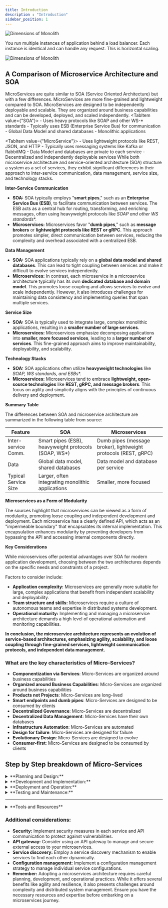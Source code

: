```yaml
---
title: Introduction
description : "Introduction"
sidebar_position: 1
---
```




![Dimensions of Monolith](./img/monolith_vs_microservice.svg)

You run multiple instances of application behind a load balancer. Each instance is identical and can handle any request. This is horizontal scaling.

![Dimensions of Monolith](./img/load-balancer.svg)

## A Comparison of Microservice Architecture and SOA

MicroServices are quite similar to SOA (Service Oriented Architecture) but with a few differences. MicroServices are more fine-grained and lightweight compared to SOA. MicroServices are designed to be independently deployable and scalable. They are organized around business capabilities and can be developed, deployed, and scaled independently.
<Tabs>
  <TabItem value={"SOA"}>
    - Uses heavy protocols like SOAP and other WS-* standards
    - Typically uses ESB (Enterprise Service Bus) for communication
    - Global Data Model and shared databases
    - Monolithic applications
  </TabItem>

  <TabItem value={"MicroService"}>
    - Uses lightweight protocols like REST, JSON, and HTTP
    - Typically uses messaging systems like Kafka or RabbitMQ
    - Data Model and databases are private to each service
    - Decentralized and independently deployable services
  </TabItem>
</Tabs>
While both microservice architecture and service-oriented architecture (SOA) structure a system as a set of services, they exhibit significant differences in their approach to inter-service communication, data management, service size, and technology stacks.

**Inter-Service Communication**

* **SOA:** SOA typically employs "**smart pipes**," such as an **Enterprise Service Bus (ESB)**, to facilitate communication between services. The ESB acts as a central hub for routing, transforming, and enriching messages, often using heavyweight protocols like **SOAP and other WS* standards**.
* **Microservices:** Microservices favor "**dumb pipes**," such as **message brokers** or **lightweight protocols like REST or gRPC**. This approach promotes simpler, direct communication between services, reducing the complexity and overhead associated with a centralized ESB.

**Data Management**

* **SOA:** SOA applications typically rely on a **global data model and shared databases**. This can lead to tight coupling between services and make it difficult to evolve services independently.
* **Microservices:** In contrast, each microservice in a microservice architecture typically has its own **dedicated database and domain model**. This promotes loose coupling and allows services to evolve and scale independently. However, it also introduces challenges for maintaining data consistency and implementing queries that span multiple services.

**Service Size**

* **SOA:** SOA is typically used to integrate large, complex monolithic applications, resulting in a **smaller number of large services**.
* **Microservices:** Microservices emphasize decomposing applications into **smaller, more focused services**, leading to a **larger number of services**. This fine-grained approach aims to improve maintainability, deployability, and scalability.

**Technology Stacks**

* **SOA:** SOA applications often utilize **heavyweight technologies** like **SOAP, WS* standards, and ESBs**.
* **Microservices:** Microservices tend to embrace **lightweight, open-source technologies** like **REST, gRPC, and message brokers**. This focus on agility and simplicity aligns with the principles of continuous delivery and deployment.

**Summary Table**

The differences between SOA and microservice architecture are summarized in the following table from source:

| Feature              | SOA                                                                       | Microservices                                                     |
| ------------------- | ------------------------------------------------------------------------- | ----------------------------------------------------------------- |
| Inter-service Comm. | Smart pipes (ESB), heavyweight protocols (SOAP, WS*)                     | Dumb pipes (message broker), lightweight protocols (REST, gRPC) |
| Data                | Global data model, shared databases                                       | Data model and database per service                             |
| Typical Service Size  | Larger, often integrating monolithic applications                            | Smaller, more focused                                          |

**Microservices as a Form of Modularity**

The sources highlight that microservices can be viewed as a form of modularity, promoting loose coupling and independent development and deployment. Each microservice has a clearly defined API, which acts as an "impermeable boundary" that encapsulates its internal implementation. This encapsulation enhances modularity by preventing developers from bypassing the API and accessing internal components directly.

**Key Considerations**

While microservices offer potential advantages over SOA for modern application development, choosing between the two architectures depends on the specific needs and constraints of a project. 

Factors to consider include:

* **Application complexity:** Microservices are generally more suitable for large, complex applications that benefit from independent scalability and deployability.
* **Team structure and skills:** Microservices require a culture of autonomous teams and expertise in distributed systems development.
* **Operational maturity:** Implementing and managing a microservice architecture demands a high level of operational automation and monitoring capabilities.

**In conclusion, the microservice architecture represents an evolution of service-based architectures, emphasizing agility, scalability, and loose coupling through fine-grained services, lightweight communication protocols, and independent data management.** 

### What are the key characteristics of Micro-Services?
- **Componentization via Services**: Micro-Services are organized around business capabilities
- **Organized around Business Capabilities**: Micro-Services are organized around business capabilities
- **Products not Projects**: Micro-Services are long-lived
- **Smart endpoints and dumb pipes**: Micro-Services are designed to be consumed by clients
- **Decentralized Governance**: Micro-Services are decentralized
- **Decentralized Data Management**: Micro-Services have their own databases
- **Infrastructure Automation**: Micro-Services are automated
- **Design for failure**: Micro-Services are designed for failure
- **Evolutionary Design**: Micro-Services are designed to evolve
- **Consumer-first**: Micro-Services are designed to be consumed by clients

## Step by Step breakdown of Micro-Services
<details>
<summary>**Planning and Design:**</summary>

    - Identify business capabilities: Break down your application's functionality into small, independent units based on business capabilities.
    - Define boundaries: Determine the boundaries of each service and how they will interact with each other.
    - Choose communication protocols: Select appropriate communication protocols (e.g., REST APIs, event-driven messaging) for service interaction.
    - Design data management: Decide on data ownership and consistency strategies across services.
</details>

<details>
<summary>**Development and Implementation:**</summary>

    - Develop individual services: Each service is developed independently using chosen technologies and programming languages.
    - Implement APIs: Define and implement APIs for each service to facilitate communication with other services.
    - Focus on loose coupling: Minimize dependencies between services to promote independent development and deployment.
    - Automate build and deployment: Implement automated build and deployment pipelines for each service.
</details>


<details>
<summary>**Deployment and Operation:**</summary>

    - Independent deployment: Deploy each service independently based on its own needs and schedule.
    - Containerization: Utilize containerization technologies (e.g., Docker) for packaging and deploying services.
    - Orchestration: Use an orchestration platform (e.g., Kubernetes) to manage the lifecycle of services.
    - Monitoring and logging: Implement robust monitoring and logging systems for each service and overall system health.
</details>

<details>
<summary>**Testing and Maintenance:**</summary>

    - Unit testing: Test individual services in isolation.
    - Integration testing: Test interactions between services through their APIs.
    - Automated testing: Implement automated testing frameworks for continuous feedback and regression prevention.
    - Continuous monitoring: Continuously monitor service health and performance for proactive issue identification.
    - Logging and tracing: Utilize logs and distributed tracing for troubleshooting and performance analysis.
</details>

---
<details>
<summary>**Tools and Resources**</summary>
- Programming Languages: Java, Python, Node.js, Go, etc.
- Frameworks: Spring Boot, Micronaut, Quarkus, etc.
- Containerization: Docker
- Orchestration: Kubernetes
- Service Discovery: Consul, Eureka, DNS
- Configuration Management: Kubernetes ConfigMaps, Secrets
- Monitoring: Prometheus, Grafana
- Logging: ELK Stack (Elasticsearch, Logstash, Kibana)
- Tracing: Jaeger, Zipkin
</details>

### Additional considerations:
- **Security:** Implement security measures in each service and API communication to protect against vulnerabilities.
- **API gateway:** Consider using an API gateway to manage and secure external access to your microservices.
- **Service discovery:** Employ a service discovery mechanism to enable services to find each other dynamically.
- **Configuration management:** Implement a configuration management strategy to manage individual service configurations.
- **Remember:** Adopting a microservices architecture requires careful planning, development, and operational practices. While it offers several benefits like agility and resilience, it also presents challenges around complexity and distributed system management. Ensure you have the necessary resources and expertise before embarking on a microservices journey.

